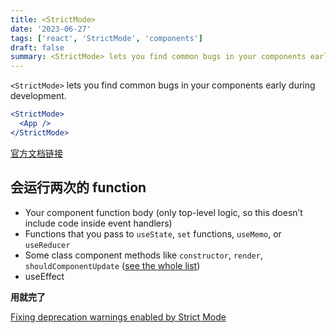```yaml
---
title: <StrictMode>
date: '2023-06-27'
tags: ['react', 'StrictMode', 'components']
draft: false
summary: <StrictMode> lets you find common bugs in your components early during development.
---
```


`<StrictMode>` lets you find common bugs in your components early during development.

```jsx
<StrictMode>
  <App />
</StrictMode>
```

[官方文档链接](https://react.dev/reference/react/StrictMode)

## 会运行两次的 function

- Your component function body (only top-level logic, so this doesn’t include code inside event handlers)
- Functions that you pass to `useState`, `set` functions, `useMemo`, or `useReducer`
- Some class component methods like `constructor`, `render`, `shouldComponentUpdate` ([see the whole list](https://legacy.reactjs.org/docs/strict-mode.html#detecting-unexpected-side-effects))
- useEffect

**用就完了**

[Fixing deprecation warnings enabled by Strict Mode](https://react.dev/reference/react/StrictMode#fixing-deprecation-warnings-enabled-by-strict-mode)
